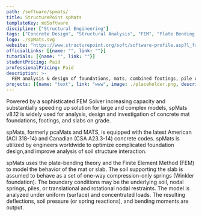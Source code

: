 ```yaml
---
path: /software/spmats/
title: StructurePoint spMats
templateKey: mdSoftware
discipline: ["Structural Engineering"]
tags: ["Concrete Design", "Structural Analysis", "FEM", "Plate Bending Theory", "Mat Foundation Design"]
logo: ./spMats.svg
website: "https://www.structurepoint.org/soft/software-profile.asp?l_family_id=50"
officialLinks: [{name: "", link: ""}]
tutorials: [{name: "", link: ""}]
studentPricing: Paid
professionalPricing: Paid
description: >-
  FEM analysis & design of foundations, mats, combined footings, pile caps, slabs on grade, & buried structures.
projects: [{name: "text", link: "www", image: ./placeholder.png, description: "blah blah"}]
---
```


Powered by a sophisticated FEM Solver increasing capacity and substantially speeding up solution for large and complex models, spMats v8.12 is widely used for analysis, design and investigation of concrete mat foundations, footings, and slabs on grade.

spMats, formerly pcaMats and MATS, is equipped with the latest American (ACI 318-14) and Canadian (CSA A23.3-14) concrete codes. spMats is utilized by engineers worldwide to optimize complicated foundation design,and improve analysis of soil structure interaction.

spMats uses the plate-bending theory and the Finite Element Method (FEM) to model the behavior of the mat or slab. The soil supporting the slab is assumed to behave as a set of one-way compression-only springs (Winkler foundation). The boundary conditions may be the underlying soil, nodal springs, piles, or translational and rotational nodal restraints. The model is analyzed under uniform (surface) and concentrated loads. The resulting deflections, soil pressure (or spring reactions), and bending moments are output.
